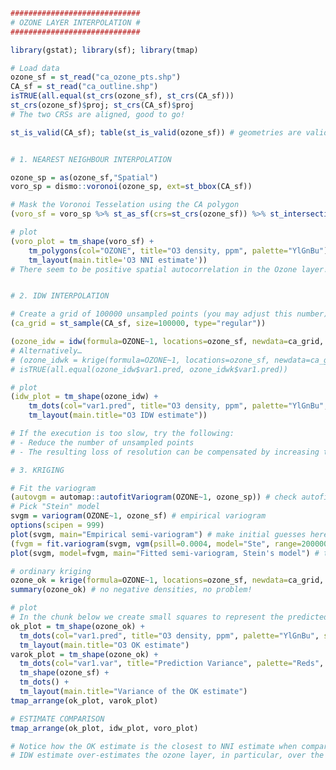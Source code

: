 
```r
#############################
# OZONE LAYER INTERPOLATION #
#############################

library(gstat); library(sf); library(tmap)

# Load data
ozone_sf = st_read("ca_ozone_pts.shp")
CA_sf = st_read("ca_outline.shp")
isTRUE(all.equal(st_crs(ozone_sf), st_crs(CA_sf)))
st_crs(ozone_sf)$proj; st_crs(CA_sf)$proj
# The two CRSs are aligned, good to go!

st_is_valid(CA_sf); table(st_is_valid(ozone_sf)) # geometries are valid


# 1. NEAREST NEIGHBOUR INTERPOLATION

ozone_sp = as(ozone_sf,"Spatial")
voro_sp = dismo::voronoi(ozone_sp, ext=st_bbox(CA_sf))

# Mask the Voronoi Tesselation using the CA polygon
(voro_sf = voro_sp %>% st_as_sf(crs=st_crs(ozone_sf)) %>% st_intersection(CA_sf))

# plot
(voro_plot = tm_shape(voro_sf) + 
    tm_polygons(col="OZONE", title="O3 density, ppm", palette="YlGnBu") + 
    tm_layout(main.title='O3 NNI estimate'))
# There seem to be positive spatial autocorrelation in the Ozone layer!


# 2. IDW INTERPOLATION

# Create a grid of 100000 unsampled points (you may adjust this number)
(ca_grid = st_sample(CA_sf, size=100000, type="regular"))

(ozone_idw = idw(formula=OZONE~1, locations=ozone_sf, newdata=ca_grid, idp = 2))
# Alternatively…
# (ozone_idwk = krige(formula=OZONE~1, locations=ozone_sf, newdata=ca_grid)) # variogram not specified
# isTRUE(all.equal(ozone_idw$var1.pred, ozone_idwk$var1.pred))

# plot
(idw_plot = tm_shape(ozone_idw) + 
    tm_dots(col="var1.pred", title="O3 density, ppm", palette="YlGnBu", size=0.02, shape=15) + 
    tm_layout(main.title="O3 IDW estimate"))

# If the execution is too slow, try the following:
# - Reduce the number of unsampled points
# - The resulting loss of resolution can be compensated by increasing the dot size.

# 3. KRIGING

# Fit the variogram
(autovgm = automap::autofitVariogram(OZONE~1, ozone_sp)) # check autofit first
# Pick "Stein" model
svgm = variogram(OZONE~1, ozone_sf) # empirical variogram
options(scipen = 999)
plot(svgm, main="Empirical semi-variogram") # make initial guesses here or use autofit estimates
(fvgm = fit.variogram(svgm, vgm(psill=0.0004, model="Ste", range=200000, nugget=0.0001), warn.if.neg=T))
plot(svgm, model=fvgm, main="Fitted semi-variogram, Stein's model") # trial and error other parametric models here.

# ordinary kriging
ozone_ok = krige(formula=OZONE~1, locations=ozone_sf, newdata=ca_grid, model=fvgm)
summary(ozone_ok) # no negative densities, no problem!

# plot
# In the chunk below we create small squares to represent the predicted value.
ok_plot = tm_shape(ozone_ok) + 
  tm_dots(col="var1.pred", title="O3 density, ppm", palette="YlGnBu", shape=15, size=0.05, breaks=seq(0.04,0.18,0.02)) + 
  tm_layout(main.title="O3 OK estimate")
varok_plot = tm_shape(ozone_ok) + 
  tm_dots(col="var1.var", title="Prediction Variance", palette="Reds", shape=15, size=0.05) + 
  tm_shape(ozone_sf) + 
  tm_dots() + 
  tm_layout(main.title="Variance of the OK estimate")
tmap_arrange(ok_plot, varok_plot)

# ESTIMATE COMPARISON
tmap_arrange(ok_plot, idw_plot, voro_plot)

# Notice how the OK estimate is the closest to NNI estimate when compared to the IDW estimate. 
# IDW estimate over-estimates the ozone layer, in particular, over the Eastern region.
```

